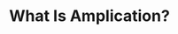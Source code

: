 ---
title: 'What Is Amplication?'
description: 'Discover Amplication, the platform that empowers platform leads and enterprise developers with a Day Zero / Day One / Day Two model for building and managing backend services.'
icon: 'play'
---